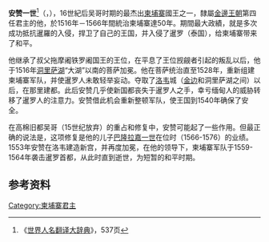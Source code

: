 '''安赞一世'''<ref>《[[世界人名翻译大辞典|世界人名翻译大辞典]]》，537页</ref>（{{kmr|k=''''អង្គចន្ទទី១'''}}，{{bd|？||1566年||catIdx=A}}），16世紀后吴哥时期的最杰出[[柬埔寨|柬埔寨]]國王之一，隸屬[[高棉帝国|金邊王朝]]第四任君主的他，於1516年－1566年間統治柬埔寨達50年。期間最大政績，就是多次成功抵抗暹羅的入侵，捍卫了自己的王国，并入侵了暹罗（泰国），给柬埔寨带来了和平。

他继承了叔父拖摩阇铁罗阇国王的王位，在平息了王位觊觎者引起的叛乱以后，他于1516年[[洞里萨湖|洞里萨湖]]“大湖”以南的菩萨加冕。他在菩萨统治直至1528年，重新组建柬埔寨军队，并使暹罗人未敢轻举妄动。夺取了[[洛韦|洛韦]]城（[[金边|金边]]和洞里萨湖之间）以后，在那里建都。此后安赞几乎使新国都丧失于暹罗人之手，幸亏缅甸人的威胁转移了暹罗人的注意力。安赞借此机会重新整顿军队，使王国到1540年确保了安全。

在高棉旧都吴哥（15世纪放弃）的重占和修复中，安赞可能起了一些作用。但最正确的说法是，这项修复是他的儿子[[巴隆拉嘉一世|巴隆拉嘉一世]]在位时（1566-1576）的业绩。1553年安赞在洛韦建造新宫，并再度加冕，在他的领导下，柬埔寨军队于1559-1564年袭击暹罗首都，从此时直到逝世，为短暂的和平时期。

==参考资料==
{{reflist}}

{{s-start}}
{{s-bef|before=[[拖摩阇铁罗阇|拖摩阇铁罗阇]]}}
{{s-ttl|title=[[柬埔寨君主列表|柬埔寨國王]]|years=1516–1566}}
{{s-aft|after=[[巴隆拉嘉一世|巴隆拉嘉一世]]}}
{{s-end}}
{{柬埔寨君主}}
[[Category:柬埔寨君主|Category:柬埔寨君主]]